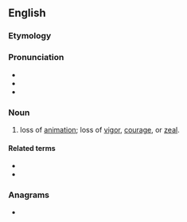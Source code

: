 ==English==

===Etymology===
{{prefix|en|dis|animation}}

===Pronunciation===
* {{IPA|en|/ˌdɪsænɪˈmeɪʃən/}}
* {{rhymes|en|eɪʃən}}
* {{hyph|en|dis|an|i|ma|tion}}

===Noun===
{{en-noun|-}}

# loss of [[animation]]; loss of [[vigor]], [[courage]], or [[zeal]].

====Related terms====
* {{l|en|reanimation}}
* {{l|en|deanimation}}

===Anagrams===
* {{anagrams|en|a=aadiiimnnost|diaminations}}